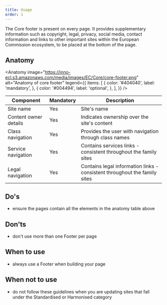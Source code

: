 ```yaml
---
title: Usage
order: 1
---
```



<Paragraph size="lead">
  The Core footer is present on every page. It provides supplementary
  information such as copyright, legal, privacy, social media, contact
  information and links to other important sites within the European Commission
  ecosystem, to be placed at the bottom of the page.
</Paragraph>

## Anatomy

<Anatomy
  image="https://inno-ecl.s3.amazonaws.com/media/images/EC/Core/core-footer.png"
  alt="Anatomy of core footer"
  legend={{
    items: [
      {
        color: '#404040',
        label: 'mandatory',
      },
      {
        color: '#004494',
        label: 'optional',
      },
    ],
  }}
/>

| Component             | Mandatory | Description                                                               |
| --------------------- | --------- | ------------------------------------------------------------------------- |
| Site name             | Yes       | Site's name                                                               |
| Content owner details | Yes       | Indicates ownership over the site's content                               |
| Class navigation      | Yes       | Provides the user with navigation through class names                     |
| Service navigation    | Yes       | Contains services links - consistent throughout the family sites          |
| Legal navigation      | Yes       | Contains legal information links - consistent throughout the family sites |

## Do's

- ensure the pages contain all the elements in the anatomy table above

## Don'ts

- don't use more than one Footer per page

## When to use

- always use a Footer when building your page

## When not to use

- do not follow these guidelines when you are updating sites that fall under the <Link to="/ec/standardised-template/">Standardised</Link> or <Link to="/ec/harmonised-templates/group1/">Harmonised</Link> category
